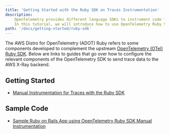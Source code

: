 ```yaml
---
title: 'Getting Started with the Ruby SDK on Traces Instrumentation'
description:
    OpenTelemetry provides different language SDKs to instrument code for collecting telemetry data in the application.
    In this tutorial, we will introduce how to use OpenTelemetry Ruby SDK for traces and metrics instrumentation in the application...
path: '/docs/getting-started/ruby-sdk'
---
```



The AWS Distro for OpenTelemetry (ADOT) Ruby refers to some components developed to complement the upstream [OpenTelemetry (OTel) Ruby SDK](https://github.com/open-telemetry/opentelemetry-ruby/tree/main/sdk). Below are links to guides that go over how to configure the relevant components of the OpenTelemetry SDK to send trace data to the AWS X-Ray backend.

<SectionSeparator />

## Getting Started

* [Manual Instrumentation for Traces with the Ruby SDK](/docs/getting-started/ruby-sdk/trace-manual-instr)

## Sample Code

* [Sample Ruby on Rails App using OpenTelemetry Ruby SDK Manual Instrumentation](https://github.com/aws-observability/aws-otel-ruby/tree/main/sample-apps/manual-instrumentation/ruby-on-rails)
